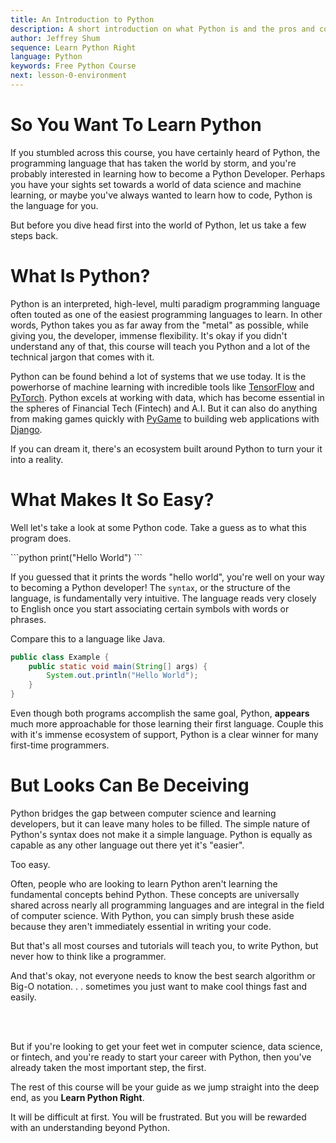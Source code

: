 ```yaml
---
title: An Introduction to Python
description: A short introduction on what Python is and the pros and cons of learning Python.
author: Jeffrey Shum
sequence: Learn Python Right
language: Python
keywords: Free Python Course
next: lesson-0-environment
---
```


# So You Want To Learn Python

If you stumbled across this course, you have certainly heard of Python, the programming language that has taken the world by storm,
and you're probably interested in learning how to become a Python Developer. Perhaps you have your sights set towards a world of data science and machine learning,
or maybe you've always wanted to learn how to code, Python is the language for you.

But before you dive head first into the world of Python, let us take a few steps back.

# What Is Python?

Python is an interpreted, high-level, multi paradigm programming language often touted as one of the easiest programming languages to learn.
In other words, Python takes you as far away from the "metal" as possible, while giving you, the developer, immense flexibility.
It's okay if you didn't understand any of that, this course will teach you Python and a lot of the technical jargon that comes with it.

Python can be found behind a lot of systems that we use today. It is the powerhorse of machine learning with incredible tools like 
[TensorFlow](https://www.tensorflow.org/) and [PyTorch](https://pytorch.org/). Python excels at working with data, which has become essential in the spheres of Financial Tech (Fintech) and A.I.
But it can also do anything from making games quickly with [PyGame](https://www.pygame.org/) to building web applications with [Django](https://www.djangoproject.com/). 

If you can dream it, there's an ecosystem built around Python to turn your it into a reality.

# What Makes It So Easy?

Well let's take a look at some Python code. Take a guess as to what this program does.

<CodeTitle name="example.py" language="python" />
```python 
print("Hello World")
```

If you guessed that it prints the words "hello world", you're well on your way to
becoming a Python developer! The ```syntax```, or the structure of the language, is fundamentally very intuitive.
The language reads very closely to English once you start associating certain symbols with words or phrases.

Compare this to a language like Java.
<CodeTitle name="example.class" language="java" />
```java
public class Example {
    public static void main(String[] args) {
        System.out.println("Hello World");
    }
}
```

Even though both programs accomplish the same goal, Python, **appears** much more approachable for those learning their first language.
Couple this with it's immense ecosystem of support, Python is a clear winner for many first-time programmers.

# But Looks Can Be Deceiving

Python bridges the gap between computer science and learning developers, but it can leave many holes to be filled.
The simple nature of Python's syntax does not make it a simple language.
Python is equally as capable as any other language out there yet it's "easier".

Too easy.

Often, people who are looking to learn Python aren't learning the fundamental concepts behind Python.
These concepts are universally shared across nearly all programming languages and are integral in the field of computer science.
With Python, you can simply brush these aside because they aren't immediately essential in writing your code.

But that's all most courses and tutorials will teach you, to write Python, but never how to think like a programmer.

And that's okay, not everyone needs to know the best search algorithm or Big-O notation. . . sometimes you just want to make cool things fast and easily.

<br></br>

But if you're looking to get your feet wet in computer science, data science, or fintech, and you're ready to start your career with Python, then you've already taken the most important step,
the first.

The rest of this course will be your guide as we jump straight into the deep end, as you **Learn Python Right**.

It will be difficult at first. You will be frustrated. But you will be rewarded with an understanding beyond Python.